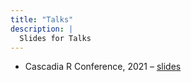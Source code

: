 ```yaml
---
title: "Talks"
description: | 
  Slides for Talks
---
```


- Cascadia R Conference, 2021
-- [slides](https://npaterno.github.io/cascadia_r_2021_talk/#1)